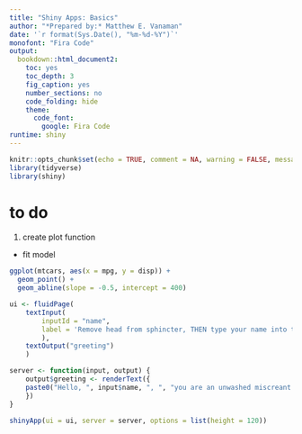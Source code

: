 ```yaml
---
title: "Shiny Apps: Basics"
author: "*Prepared by:* Matthew E. Vanaman"
date: '`r format(Sys.Date(), "%m-%d-%Y")`'
monofont: "Fira Code"
output: 
  bookdown::html_document2:
    toc: yes
    toc_depth: 3
    fig_caption: yes
    number_sections: no
    code_folding: hide
    theme:
      code_font: 
        google: Fira Code
runtime: shiny
---
```


```r
knitr::opts_chunk$set(echo = TRUE, comment = NA, warning = FALSE, message = FALSE)
library(tidyverse)
library(shiny)
```


# to do

1. create plot function
- fit model

```r
ggplot(mtcars, aes(x = mpg, y = disp)) +
  geom_point() +
  geom_abline(slope = -0.5, intercept = 400)
```


```r
ui <- fluidPage(
    textInput(
        inputId = "name", 
        label = 'Remove head from sphincter, THEN type your name into this box:'
        ),
    textOutput("greeting")
    )

server <- function(input, output) { 
    output$greeting <- renderText({
    paste0("Hello, ", input$name, ", ", "you are an unwashed miscreant.")
    })
}

shinyApp(ui = ui, server = server, options = list(height = 120))
```